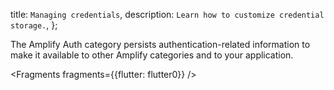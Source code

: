   title: `Managing credentials`,
  description: `Learn how to customize credential storage.`,
};

The Amplify Auth category persists authentication-related information to make it available to other Amplify categories and to your application.


<Fragments fragments={{flutter: flutter0}} />